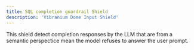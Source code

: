 ```yaml
---
title: SQL completion guardrail Shield
description: 'Vibranium Dome Input Shield'
---
```


This shield detect completion responses by the LLM that are from a semantic perspectice mean the model refuses to answer the user prompt.
